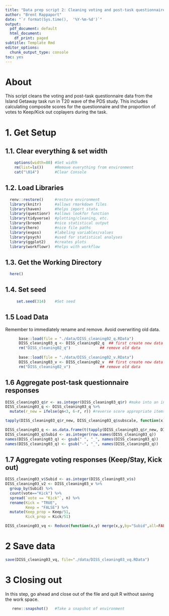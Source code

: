 ```yaml
---
title: "Data prep script 2: Cleaning voting and post-task questionnaire data for Island Getaway Preschool Depression Study Wave T20"
author: "Brent Rappaport"
date: "`r format(Sys.time(),  '%Y-%m-%d')`"
output:
  pdf_document: default
  html_document:
    df_print: paged
subtitle: Template Rmd
editor_options:
  chunk_output_type: console
toc: yes
---
```


# About
This script cleans the voting and post-task questionnaire data from the Island Getaway task run in T20 wave of the PDS study. This includes calculating composite scores for the questionnaire and the proportion of votes to Keep/Kick out coplayers during the task.

# 1. Get Setup
## 1.1. Clear everything & set width
```r
    options(width=80) #Set width
    rm(list=ls())     #Remove everything from environment
    cat("\014")       #Clear Console
```

## 1.2. Load Libraries
```r
  renv::restore()     #restore environment
  library(knitr)      #allows rmarkdown files
  library(haven)      #helps import stata
  library(questionr)  #allows lookfor function
  library(tidyverse)  #plotting/cleaning, etc.
  library(broom)      #nice statistical output
  library(here)       #nice file paths
  library(expss)      #labeling variables/values
  library(psych)      #used for statistical analyses
  library(ggplot2)    #creates plots
  library(workflowr)  #helps with workflow
```

## 1.3. Get the Working Directory
```r
  here()
```

## 1.4. Set seed
```r
     set.seed(314)    #Set seed
```

## 1.5 Load Data
Remember to immediately rename and remove. Avoid overwriting old data.
```r
      base::load(file = "./data/DISS_cleaning02_q.RData")   
      DISS_cleaning03_q <- DISS_cleaning02_q  ## first create new data
      rm("DISS_cleaning02_q")             ## remove old data
      
      base::load(file = "./data/DISS_cleaning02_v.RData")   
      DISS_cleaning03_v <- DISS_cleaning02_v  ## first create new data
      rm("DISS_cleaning02_v")             ## remove old data
```

## 1.6 Aggregate post-task questionnaire responses
```r
DISS_cleaning03_q$r <- as.integer(DISS_cleaning03_q$r) #make into an integer
DISS_cleaning03_q <- DISS_cleaning03_q %>%
  mutate(r_new = ifelse(qn<3, 6-r, r)) #reverse score appropriate items

tapply(DISS_cleaning03_q$r_new, DISS_cleaning03_q$subscale, function(x) c(mean(x, na.rm=T), sd(x, na.rm=T))) #get the mean and sd for each dimension in the questionnaire

DISS_cleaning03_q <- as.data.frame(t(tapply(DISS_cleaning03_q$r_new, DISS_cleaning03_q[,c("subscale","s")], function(x) mean(x, na.rm=T))))
DISS_cleaning03_q$Subid <- as.integer(row.names(DISS_cleaning03_q))
names(DISS_cleaning03_q) <- gsub(" ", "_", names(DISS_cleaning03_q))
names(DISS_cleaning03_q) <- gsub("-", "_", names(DISS_cleaning03_q))
```

## 1.7 Aggregate voting responses (Keep/Stay, Kick out)
```r
DISS_cleaning03_v$Subid <- as.integer(DISS_cleaning03_v$s)
DISS_cleaning03_v2 <- DISS_cleaning03_v %>%
  group_by(Subid) %>%
  count(vote=="Kick") %>%
  spread(`vote == "Kick"`, n) %>%
  rename(Kick = "TRUE",
         Keep = "FALSE") %>%
  mutate(Keep_prop = Keep/51,
         Kick_prop = Kick/51)

DISS_cleaning03_vq <- Reduce(function(x,y) merge(x,y,by="Subid",all=FALSE), list(DISS_cleaning03_q, DISS_cleaning03_v2)) #merge the two datasets
```

# 2 Save data
```r
save(DISS_cleaning03_vq, file="./data/DISS_cleaning03_vq.RData")
```

# 3 Closing out
  In this step, go ahead and close out of the file and quit R without saving  
  the work space.
```r
   renv::snapshot()   #Take a snapshot of environment
```

